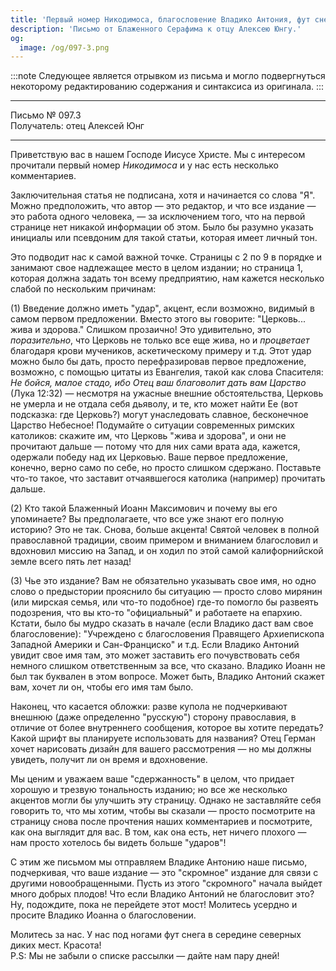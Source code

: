 ```yaml
---
title: 'Первый номер Никодимоса, благословение Владико Антония, фут снега в северных диких местах'
description: 'Письмо от Блаженного Серафима к отцу Алексею Юнгу.'
og:
  image: /og/097-3.png
---
```


:::note
Следующее является отрывком из письма и могло подвергнуться некоторому редактированию содержания и синтаксиса из оригинала.
:::

---

<div style={{textAlign:'right', fontFamily:'monospace'}}>Письмо № 097.3</div>
<div style={{textAlign:'left', fontFamily:'monospace'}}>Получатель: отец Алексей Юнг</div>

---

Приветствую вас в нашем Господе Иисусе Христе. Мы с интересом прочитали первый номер *Никодимоса* и у нас есть несколько комментариев.

Заключительная статья не подписана, хотя и начинается со слова "Я". Можно предположить, что автор — это редактор, и что все издание — это работа одного человека, — за исключением того, что на первой странице нет никакой информации об этом. Было бы разумно указать инициалы или псевдоним для такой статьи, которая имеет личный тон.

Это подводит нас к самой важной точке. Страницы с 2 по 9 в порядке и занимают свое надлежащее место в целом издании; но страница 1, которая должна задать тон всему предприятию, нам кажется несколько слабой по нескольким причинам:

(1) Введение должно иметь "удар", акцент, если возможно, видимый в самом первом предложении. Вместо этого вы говорите: "Церковь... жива и здорова." Слишком прозаично! Это удивительно, это *поразительно*, что Церковь не только все еще жива, но и *процветает* благодаря крови мучеников, аскетическому примеру и т.д. Этот удар можно было бы дать, просто перефразировав первое предложение, возможно, с помощью цитаты из Евангелия, такой как слова Спасителя: *Не бойся, малое стадо, ибо Отец ваш благоволит дать вам Царство* (Лука 12:32) — несмотря на ужасные внешние обстоятельства, Церковь не умерла и не отдала себя дьяволу, и те, кто может найти Ее (вот подсказка: где Церковь?) могут унаследовать славное, бесконечное Царство Небесное! Подумайте о ситуации современных римских католиков: скажите им, что Церковь "жива и здорова", и они не прочитают дальше — потому что для них сами врата ада, кажется, одержали победу над их Церковью. Ваше первое предложение, конечно, верно само по себе, но просто слишком сдержано. Поставьте что-то такое, что заставит отчаявшегося католика (например) прочитать дальше.

(2) Кто такой Блаженный Иоанн Максимович и почему вы его упоминаете? Вы предполагаете, что все уже знают его полную историю? Это не так. Снова, больше акцента! Святой человек в полной православной традиции, своим примером и вниманием благословил и вдохновил миссию на Запад, и он ходил по этой самой калифорнийской земле всего пять лет назад!

(3) Чье это издание? Вам не обязательно указывать свое имя, но одно слово о предыстории прояснило бы ситуацию — просто слово мирянин (или мирская семья, или что-то подобное) где-то помогло бы развеять подозрения, что вы кто-то "официальный" и работаете на епархию. Кстати, было бы мудро сказать в начале (если Владико даст вам свое благословение): "Учреждено с благословения Правящего Архиепископа Западной Америки и Сан-Франциско" и т.д. Если Владико Антоний увидит свое имя там, это может заставить его почувствовать себя немного слишком ответственным за все, что сказано. Владико Иоанн не был так буквален в этом вопросе. Может быть, Владико Антоний скажет вам, хочет ли он, чтобы его имя там было.

Наконец, что касается обложки: разве купола не подчеркивают внешнюю (даже определенно "русскую") сторону православия, в отличие от более внутреннего сообщения, которое вы хотите передать? Какой шрифт вы планируете использовать для названия? Отец Герман хочет нарисовать дизайн для вашего рассмотрения — но мы должны увидеть, получит ли он время и вдохновение.

Мы ценим и уважаем ваше "сдержанность" в целом, что придает хорошую и трезвую тональность изданию; но все же несколько акцентов могли бы улучшить эту страницу. Однако не заставляйте себя говорить то, что мы хотим, чтобы вы сказали — просто посмотрите на страницу снова после прочтения наших комментариев и посмотрите, как она выглядит для вас. В том, как она есть, нет ничего плохого — нам просто хотелось бы видеть больше "ударов"!

С этим же письмом мы отправляем Владике Антонию наше письмо, подчеркивая, что ваше издание — это "скромное" издание для связи с другими новообращенными. Пусть из этого "скромного" начала выйдет много добрых плодов! Что если Владико Антоний не благословит это? Ну, подождите, пока не перейдете этот мост! Молитесь усердно и просите Владико Иоанна о благословении.

Молитесь за нас. У нас под ногами фут снега в середине северных диких мест. Красота!  
P.S: Мы не забыли о списке рассылки — дайте нам пару дней!
